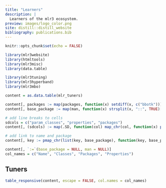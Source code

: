 ```yaml
---
title: "Learners"
description: |
  Learners of the mlr3 ecosystem.
preview: images/logo_color.png
site: distill::distill_website
bibliography: publications.bib
---
```


```r
knitr::opts_chunk$set(echo = FALSE)

library(mlr3website)
library(htmltools)
library(mlr3misc)
library(data.table)
```

```r
library(mlr3tuning)
library(mlr3hyperband)
library(mlr3mbo)

content = as.data.table(mlr_tuners)

content[, packages := map(packages, function(x) setdiff(x, c("bbotk")))]
content[, base_package := map(man, function(x) strsplit(x, "::", TRUE)[[1]][1])]

# add line breaks to cells
sdcols = c("param_classes", "properties", "packages")
content[, (sdcols) := map(.SD, function(col) map_chr(col, function(x) paste0(x, collapse = "\n"))), .SDcols = sdcols]

# add link to name and package
content[, key := pmap_chr(list(key, base_package), function(key, base_package) as.character(a(href = sprintf("https://%s.mlr-org.com/reference/mlr_tuners_%s.html", base_package, key), key)))]

content[, `:=`(base_package = NULL, man = NULL)]
col_names = c("Name", "Classes", "Packages", "Properties")
```

## Tuners

```r
table_responsive(content, escape = FALSE, col.names = col_names)
```
